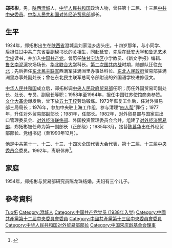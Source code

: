 '''郑拓彬'''{{BD|1924年|2月24日||catIdx=Zheng郑}}，男，[[陕西省|陕西]][[澄城县|澄城]]人，[[中华人民共和国|中华人民共和国]]政治人物，曾任第十二届、十三届[[中共中央委员会|中共中央委员]]、[[中华人民共和国对外经济贸易部|中华人民共和国对外经济贸易部]]部长。

== 生平 ==
1924年，郑拓彬出生在[[陕西省|陕西省]]澄城县刘家洼乡店头庄。十四岁那年，与小同学、后担任过[[中共广东省委|中共广东省委]]副秘书长的[[关相生|关相生]]，同赴[[延安|延安]]，先后在[[延安大学|延安大学]]和[[鲁迅艺术学校|鲁迅艺术学校]]读书，并加入[[中国共产党|中国共产党]]。曾历任[[陕甘宁边区|陕甘宁边区]]小学教员、《新文字报》编辑、[[鲁迅艺术学校|鲁艺]][[南泥湾|南泥湾]]农场场长、[[华北联合大学|华北联合大学]]科长。[[第二次国共内战|第二次国共内战]]时期，随部队迁往[[中国东北地区|东北]]；先后担任[[东北民主联军|东北民主联军]]西满军驻满洲里办事处科长、[[东北人民政府|东北人民政府]]贸易部驻满洲里办事处副处长；曾在东北民主联军总司令部附设的外国语学校进修俄文。

[[中华人民共和国|中华人民共和国]]成立后，郑拓彬调[[中华人民共和国中央人民政府|中央人民政府贸易部]]任职；历任外国贸易司副处长、处长、专员、副局长等职；1958年至1964年，担任中国驻苏使馆商务参赞。[[文化大革命|文化大革命]]爆发后，曾下放[[五七干校|五七干校]]劳动锻炼。1973年恢复工作后，任对外贸易部三局局长；1976年，参加中央驻上海工作组，参与清理“[[四人帮|四人帮]]”罪行；1977年，升任对外贸易部副部长；1981年，任部长。1982年，对外贸易部与国家进出口管理委员会、[[对外经济联络部|对外经济联络部]]、外国投资管理委员会合并，组建了[[中华人民共和国对外经济贸易部|对外经济贸易部]]，郑拓彬被任命为第一副部长（正部级）；1985年3月，接替[[陈慕华|陈慕华]]出任外经贸部部长、党组书记（至1990年12月）。

他是中共第十一、十二、十三、十四次全国代表大会代表，第十二届、十三届[[中央委员会|中央委员会]]委员。1992年，离职休养<ref>{{Cite web |url=http://finance.sina.com.cn/roll/20130316/143514854940.shtml |title=对外贸易部部长原部长郑拓彬 |accessdate=2015-01-22 |archive-date=2015-01-22 |archive-url=https://web.archive.org/web/20150122151403/http://finance.sina.com.cn/roll/20130316/143514854940.shtml |dead-url=no }}</ref>。 　　

== 家庭  ==
1954年，郑拓彬与贸易部研究员陈龙珠结婚。夫妇有三个儿子。

== 參考資料 ==
{{Reflist}}

{{start box}}
{{s-gov|prc}}
{{s-before|[[陈慕华|陈慕华]]}}
{{s-title|[[中华人民共和国对外经济贸易部|中华人民共和国对外经济贸易部]]部长|1985年3月－1990年12月}}
{{s-after|[[李岚清|李岚清]]}}
{{end box}}

{{Navboxes 
| title  = 郑拓彬在[[中华人民共和国国务院|中华人民共和国国务院]]的职务
| list1  =
{{第6届国务院}}
{{第7届国务院}}
}}
{{Navboxes 
| title  = 郑拓彬在[[中国宋庆龄基金会|中国宋庆龄基金会]]的职务
| list1  =
{{宋庆龄基金会第一届理事会}}
}}

{{Authority control}}
{{DEFAULTSORT:Zheng郑}}
[[Category:郑姓|Tuo柘]]
[[Category:澄城人|Category:澄城人]]
[[Category:中国共产党党员_(1938年入党)|Category:中国共产党党员 (1938年入党)]]
[[Category:中國共產黨第十二屆中央委員會委員|Category:中國共產黨第十二屆中央委員會委員]]
[[Category:中國共產黨第十三屆中央委員會委員|Category:中國共產黨第十三屆中央委員會委員]]
[[Category:中华人民共和国对外贸易部部长|Category:中华人民共和国对外贸易部部长]]
[[Category:中国宋庆龄基金会理事|Category:中国宋庆龄基金会理事]]